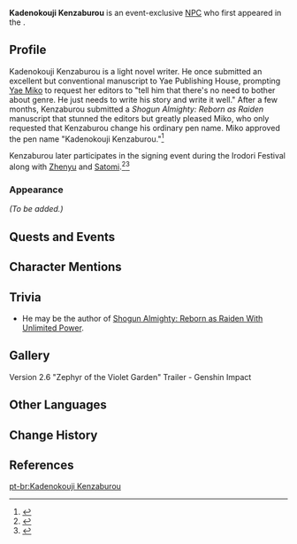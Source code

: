{{Meta
<!-- Remove this template after adding the missing info -->
|missing_NPC_profile  = yes
}}
{{Character Infobox
|type             = Event NPC
|image            = NPC Kadenokouji Kenzaburou.png
|realname         = <!-- Kadenokouji Kenzaburou is his pen name. His real name is not yet revealed. -->
|deceased         = <!-- Past (for deceased prior to events of the game) or free response -->
|region           = Inazuma
|location         = Inazuma
|affiliation      = 
|title            = Light Novelist

|voiceEN          = 
|voiceCN          = 
|voiceJP          = 
|voiceKR          =
}}
'''Kadenokouji Kenzaburou''' is an event-exclusive [[NPC]] who first appeared in the {{Quest|A New Painting in Pale Scarlet}}.
<!--
==Location==
<gallery>
NPC Location Kadenokouji Kenzaburou.png|Kadenokouji Kenzaburou's location
NPC Location Kadenokouji Kenzaburou Context.png|Additional context
</gallery>
-->
==Profile==
Kadenokouji Kenzaburou is a light novel writer. He once submitted an excellent but conventional manuscript to Yae Publishing House, prompting [[Yae Miko]] to request her editors to "tell him that there's no need to bother about genre. He just needs to write his story and write it well." After a few months, Kenzaburou submitted a ''Shogun Almighty: Reborn as Raiden'' manuscript that stunned the editors but greatly pleased Miko, who only requested that Kenzaburou change his ordinary pen name. Miko approved the pen name "Kadenokouji Kenzaburou."<ref>{{Ref/CS|Yae Miko|1}}</ref>

Kenzaburou later participates in the signing event during the Irodori Festival along with [[Zhenyu]] and [[Satomi]].<ref>{{Ref/Quest|A New Painting in Pale Scarlet (Quest)}}</ref><ref>{{Ref/Quest|The Five Colors' True Form}}</ref>

===Appearance===
<!--Keep appearance section short and concise. Limit to 2 paragraphs with 3-4 sentences each.-->
''(To be added.)''

==Quests and Events==
{{Quests and Events}}

==Character Mentions==
{{Character Mentions}}

==Trivia==
* He may be the author of [[Shogun Almighty: Reborn as Raiden With Unlimited Power]].

==Gallery==
<gallery>
Version 2.6 "Zephyr of the Violet Garden" Trailer - Genshin Impact
</gallery>

==Other Languages==
{{Other Languages|default_hidden = 1
|en      = Kadenokouji Kenzaburou
|zhs     = 勘解由小路健三郎
|zhs_rm  = Kānjiěyóuxiǎolù Jiànsānláng
|zht     = 勘解由小路健三郎
|zht_rm  = Kānjiěyóuxiǎolù Jiànsānláng
|ja      = 勘解由小路家健三郎
|ja_rm   = Kadenokouji Kenzaburou
|ko      = 카데노코지 켄자부로
|es      = Kadenokouji Kenzaburou
|fr      = Kadenokouji Kenzaburou
|ru      = Кадэнокодзи Кэндзабуро
|th      = Kadenokouji Kenzaburou
|vi      = Kadenokouji Kenzaburou
|de      = Kadenokouji Kenzaburou
|id      = Kadenokouji Kenzaburou
|pt      = Kadenokouji Kenzaburou
}}

==Change History==
{{Change History|2.6}}

==References==
{{Reflist}}

[[pt-br:Kadenokouji Kenzaburou]]